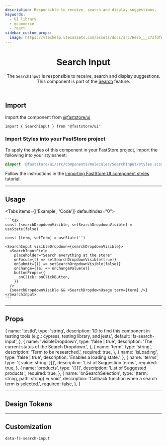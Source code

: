 ```yaml
---
description: Responsible to receive, search and display suggestions.
keywords:
  - UI library
  - ecommerce
  - react
sidebar_custom_props:
  image: https://vtexhelp.vtexassets.com/assets/docs/src/Hero___c73fdfe80ce87c2ccc4701c07e9d5398.png
---
```



<header>

# Search Input

The `SearchInput` is responsible to receive, search and display suggestions. This component is part of the [Search](/components/feature-search) feature.

</header>

## Import

Import the component from [@faststore/ui](/../components)

```tsx
import { SearchInput } from '@faststore/ui'
```

### Import Styles into your FastStore project

To apply the styles of this component in your FastStore project, import the following into your stylesheet:

```scss copy
@import '@faststore/ui/src/components/molecules/SearchInput/styles.scss';
```

Follow the instructions in the [Importing FastStore UI component styles](/docs/customizing/components#importing-faststore-ui-component-styles) tutorial.

---

## Usage

<Tabs items={['Example', 'Code']} defaultIndex="0">
  <Tab>
    <OverviewSection>
      <SearchInputUsage />
    </OverviewSection>
  </Tab>
  <Tab>

    ```tsx
    const [searchDropdownVisible, setSearchDropdownVisible] = useState(false)

    const [term, setTerm] = useState('')

    <SearchInput visibleDropdown={searchDropdownVisible}>
      <SearchInputField
        placeholder="Search everything at the store"
        onFocus={() => setSearchDropdownVisible(true)}
        onSubmit={() => setSearchDropdownVisible(false)}
        onChange={(e) => onChangeValue(e)}
        buttonProps={{
          onClick: onClickButton,
        }}
      />
      {searchDropdownVisible && <SearchDropdownUsage term={term} />}
    </SearchInput>
    ```

  </Tab>
</Tabs>

---

## Props

  {
    name: 'testId',
    type: 'string',
    description:
      'ID to find this component in testing tools (e.g.: cypress, testing library, and jest).',
    default: 'fs-search-input',
  },
  {
    name: 'visibleDropdown',
    type: 'false | true',
    description: 'The current status of the Search Dropdown.',
  },
  {
    name: 'term',
    type: 'string',
    description: 'Term to be researched.',
    required: true,
  },
  {
    name: 'isLoading',
    type: 'false | true',
    description: 'Enables a loading state.',
  },
  {
    name: 'terms',
    type: '{ value: string; }[]',
    description: 'List of Suggestion terms.',
    required: true,
  },
  {
    name: 'products',
    type: '{}[]',
    description: 'List of Suggested products.',
    required: true,
  },
  {
    name: 'onSearchSelection',
    type: '(term: string, path: string) => void',
    description: 'Callback function when a search term is selected.',
    required: false,
  },
]

<PropsSection propsList={propsSearchInput} />

---

## Design Tokens

<TokenTable>
  <TokenRow
    token="--fs-search-input-height-desktop"
    value="var(--fs-spacing-6)"
  />
</TokenTable>

---

## Customization

`data-fs-search-input`

